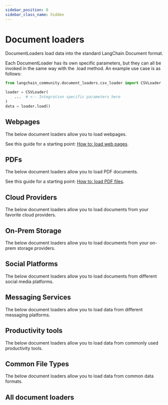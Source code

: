 ```yaml
---
sidebar_position: 0
sidebar_class_name: hidden
---
```


# Document loaders


DocumentLoaders load data into the standard LangChain Document format.

Each DocumentLoader has its own specific parameters, but they can all be invoked in the same way with the .load method.
An example use case is as follows:

```python
from langchain_community.document_loaders.csv_loader import CSVLoader

loader = CSVLoader(
    ...  # <-- Integration specific parameters here
)
data = loader.load()
```

## Webpages

The below document loaders allow you to load webpages.

See this guide for a starting point: [How to: load web pages](/docs/how_to/document_loader_web).

<CategoryTable category="webpage_loaders" />

## PDFs

The below document loaders allow you to load PDF documents.

See this guide for a starting point: [How to: load PDF files](/docs/how_to/document_loader_pdf).

<CategoryTable category="pdf_loaders" />

## Cloud Providers

The below document loaders allow you to load documents from your favorite cloud providers.

<CategoryTable category="cloud_provider_loaders"/>

## On-Prem Storage

The below document loaders allow you to load documents from your on-prem storage providers.

<CategoryTable category="on_prem_loaders"/>

## Social Platforms

The below document loaders allow you to load documents from different social media platforms.

<CategoryTable category="social_loaders"/>

## Messaging Services

The below document loaders allow you to load data from different messaging platforms.

<CategoryTable category="messaging_loaders"/>

## Productivity tools

The below document loaders allow you to load data from commonly used productivity tools.

<CategoryTable category="productivity_loaders"/>

## Common File Types

The below document loaders allow you to load data from common data formats.

<CategoryTable category="common_loaders" />


## All document loaders

<IndexTable />
